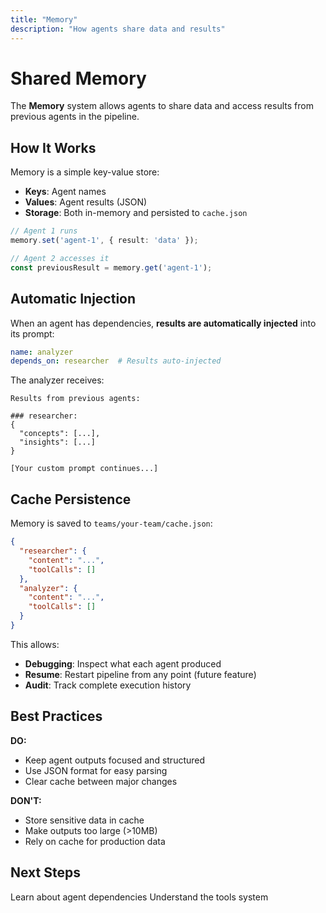 ```yaml
---
title: "Memory"
description: "How agents share data and results"
---
```


# Shared Memory

The **Memory** system allows agents to share data and access results from previous agents in the pipeline.

## How It Works

Memory is a simple key-value store:
- **Keys**: Agent names
- **Values**: Agent results (JSON)
- **Storage**: Both in-memory and persisted to `cache.json`

```typescript
// Agent 1 runs
memory.set('agent-1', { result: 'data' });

// Agent 2 accesses it
const previousResult = memory.get('agent-1');
```

## Automatic Injection

When an agent has dependencies, **results are automatically injected** into its prompt:

```yaml
name: analyzer
depends_on: researcher  # Results auto-injected
```

The analyzer receives:

```
Results from previous agents:

### researcher:
{
  "concepts": [...],
  "insights": [...]
}

[Your custom prompt continues...]
```

## Cache Persistence

Memory is saved to `teams/your-team/cache.json`:

```json
{
  "researcher": {
    "content": "...",
    "toolCalls": []
  },
  "analyzer": {
    "content": "...",
    "toolCalls": []
  }
}
```

This allows:
- **Debugging**: Inspect what each agent produced
- **Resume**: Restart pipeline from any point (future feature)
- **Audit**: Track complete execution history

## Best Practices

<Check>**DO:**</Check>
- Keep agent outputs focused and structured
- Use JSON format for easy parsing
- Clear cache between major changes

<Warning>**DON'T:**</Warning>
- Store sensitive data in cache
- Make outputs too large (>10MB)
- Rely on cache for production data

## Next Steps

<CardGroup cols={2}>
  <Card title="Dependencies" icon="link" href="/docs/en/guides/dependencies">
    Learn about agent dependencies
  </Card>
  <Card title="Tools" icon="wrench" href="/docs/en/core-concepts/tools">
    Understand the tools system
  </Card>
</CardGroup>
